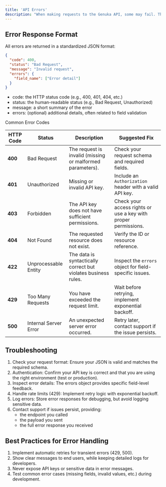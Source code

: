 ```yaml
---
title: 'API Errors'
description: "When making requests to the Genuka API, some may fail. This page describes the structure of error responses, the most common error codes, and best practices for handling them."
---
```


## Error Response Format

All errors are returned in a standardized JSON format:

```json
{
  "code": 400,
  "status": "Bad Request",
  "message": "Invalid request",
  "errors": {
    "field_name": ["Error detail"]
  }
}
```

- code: the HTTP status code (e.g., 400, 401, 404, etc.)
- status: the human-readable status (e.g., Bad Request, Unauthorized)
- message: a short summary of the error
- errors: (optional) additional details, often related to field validation


Common Error Codes

| HTTP Code | Status                | Description                                                    | Suggested Fix                                                  |
| --------- | --------------------- | -------------------------------------------------------------- | -------------------------------------------------------------- |
| **400**   | Bad Request           | The request is invalid (missing or malformed parameters).      | Check your request schema and required fields.                 |
| **401**   | Unauthorized          | Missing or invalid API key.                                    | Include an `Authorization` header with a valid API key.        |
| **403**   | Forbidden             | The API key does not have sufficient permissions.              | Check your access rights or use a key with proper permissions. |
| **404**   | Not Found             | The requested resource does not exist.                         | Verify the ID or resource reference.                           |
| **422**   | Unprocessable Entity  | The data is syntactically correct but violates business rules. | Inspect the `errors` object for field-specific issues.         |
| **429**   | Too Many Requests     | You have exceeded the request limit.                           | Wait before retrying, implement exponential backoff.           |
| **500**   | Internal Server Error | An unexpected server error occurred.                           | Retry later, contact support if the issue persists.            |


## Troubleshooting

1. Check your request format: Ensure your JSON is valid and matches the required schema.
2. Authentication: Confirm your API key is correct and that you are using the right environment (test or production).
3. Inspect error details: The errors object provides specific field-level feedback.
4. Handle rate limits (429): Implement retry logic with exponential backoff.
5. Log errors: Store error responses for debugging, but avoid logging sensitive data.
6. Contact support if issues persist, providing:
    - the endpoint you called
    - the payload you sent
    - the full error response you received



## Best Practices for Error Handling

1. Implement automatic retries for transient errors (429, 500).
2. Show clear messages to end users, while keeping detailed logs for developers.
3. Never expose API keys or sensitive data in error messages.
4. Test common error cases (missing fields, invalid values, etc.) during development.
